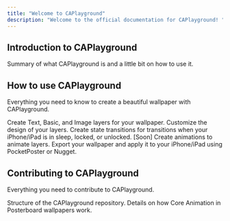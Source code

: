```yaml
---
title: "Welcome to CAPlayground"
description: "Welcome to the official documentation for CAPlayground! "
---
```


## Introduction to CAPlayground

<Card title="What is CAPlayground?" icon="stars" href="https://mintlify.com/customers">
  Summary of what CAPlayground is and a little bit on how to use it.
</Card>

## How to use CAPlayground

Everything you need to know to create a beautiful wallpaper with CAPlayground.

<Columns cols={2}>
  <Card title="Creating Layers" icon="pen-to-square" href="/development">
    Create Text, Basic, and Image layers for your wallpaper.
  </Card>
  <Card title="Editing Layers" icon="palette" href="/essentials/settings">
    Customize the design of your layers.
  </Card>
  <Card title="Creating State Transitions" icon="map" href="/essentials/navigation">
    Create state transitions for transitions when your iPhone/iPad is in sleep, locked, or unlocked.
  </Card>
  <Card title="Creating Animations" icon="terminal" href="/api-reference/introduction">
    [Soon] Create animations to animate layers.
  </Card>
  <Card title="Exporting Your Project" icon="sparkles">
    Export your wallpaper and apply it to your iPhone/iPad using PocketPoster or Nugget.
  </Card>
</Columns>

## Contributing to CAPlayground

Everything you need to contribute to CAPlayground.

<Columns cols={2}>
  <Card title="Project Structure" icon="pen-fancy" href="/essentials/markdown">
    Structure of the CAPlayground repository.
  </Card>
  <Card title="Core Animation" icon="code" href="/essentials/code">
    Details on how Core Animation in Posterboard wallpapers work.
  </Card>
</Columns>